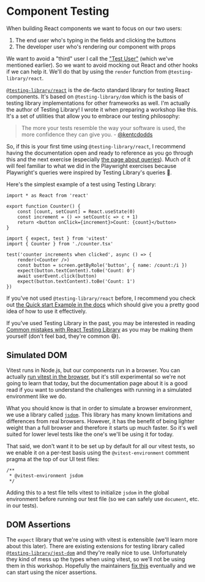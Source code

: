 # Component Testing

When building React components we want to focus on our two users:

1. The end user who's typing in the fields and clicking the buttons
2. The developer user who's rendering our component with props

We want to avoid a "third" user I call the
["Test User"](https://kentcdodds.com/blog/avoid-the-test-user) (which we've
mentioned earlier). So we want to avoid mocking out React and other hooks if we
can help it. We'll do that by using the `render` function from
`@testing-library/react`.

[`@testing-library/react`](https://testing-library.com/react) is the de-facto
standard library for testing React components. It's based on
`@testing-library/dom` which is the basis of testing library implementations for
other frameworks as well.
I'm actually the author of Testing Library! I wrote it when preparing a workshop
like this. It's a set of utilities that allow you to embrace our testing
philosophy:

> The more your tests resemble the way your software is used, the more
> confidence they can give you. - [@kentcdodds](https://twitter.com/kentcdodds/status/977018512689455106)

So, if this is your first time using `@testing-library/react`, I recommend
having the documentation open and ready to reference as you go through this
and the next exercise (especially
[the page about queries](https://testing-library.com/docs/queries/about)). Much
of it will feel familiar to what we did in the Playwright exercises because
Playwright's queries were inspired by Testing Library's queries 🎉.

Here's the simplest example of a test using Testing Library:

```tsx filename=counter.tsx
import * as React from 'react'

export function Counter() {
	const [count, setCount] = React.useState(0)
	const increment = () => setCount(c => c + 1)
	return <button onClick={increment}>Count: {count}</button>
}
```

```tsx filename=counter.test.tsx
import { expect, test } from 'vitest'
import { Counter } from './counter.tsx'

test('counter increments when clicked', async () => {
	render(<Counter />)
	const button = screen.getByRole('button', { name: /count:/i })
	expect(button.textContent).toBe('Count: 0')
	await userEvent.click(button)
	expect(button.textContent).toBe('Count: 1')
})
```

If you've not used `@testing-library/react` before, I recommend you check out
[the Quick start Example in the docs](https://testing-library.com/docs/react-testing-library/example-intro)
which should give you a pretty good idea of how to use it effectively.

If you've used Testing Library in the past, you may be interested in reading
[Common mistakes with React Testing Library](https://kentcdodds.com/blog/common-mistakes-with-react-testing-library)
as you may be making them yourself (don't feel bad, they're common 😅).

## Simulated DOM

Vitest runs in Node.js, but our components run in a browser. You can actually
[run vitest in the browser](https://vitest.dev/guide/browser.html), but it's
still experimental so we're not going to learn that today, but the
documentation page about it is a good read if you want to understand the
challenges with running in a simulated environment like we do.

What you should know is that in order to simulate a browser environment, we use
a library called [`jsdom`](https://npm.im/jsdom). This library has many known
limitations and differences from real browsers. However, it has the benefit of
being lighter weight than a full browser and therefore it starts up much faster.
So it's well suited for lower level tests like the one's we'll be using it for
today.

That said, we don't want it to be set up by default for all our vitest tests,
so we enable it on a per-test basis using the `@vitest-environment` comment
pragma at the top of our UI test files:

```tsx filename=some-file.test.tsx
/**
 * @vitest-environment jsdom
 */
```

Adding this to a test file tells vitest to initialize `jsdom` in the global
environment before running our test file (so we can safely use `document`, etc.
in our tests).

## DOM Assertions

The `expect` library that we're using with vitest is extensible (we'll learn
more about this later). There are existing extensions for testing library called
[`@testing-library/jest-dom`](https://testing-library.com/docs/ecosystem-jest-dom)
and they're really nice to use. Unfortunately they kind of mess up the types
when using vitest, so we'll not be using them in this workshop. Hopefully the
maintainers [fix this](https://github.com/testing-library/jest-dom/pull/472)
eventually and we can start using the nicer assertions.
